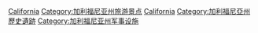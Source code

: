 {{GeoGroupTemplate}}
{{Commons category}}

{{DEFAULTSORT:Forts In California}}
[[Category:美國各州要塞|California]]
[[Category:加利福尼亚州旅游景点|Category:加利福尼亚州旅游景点]]
[[Category:美國舊西部要塞|California]]
[[Category:加利福尼亞州歷史遺跡|Category:加利福尼亞州歷史遺跡]]
[[Category:加利福尼亚州军事设施|Category:加利福尼亚州军事设施]]